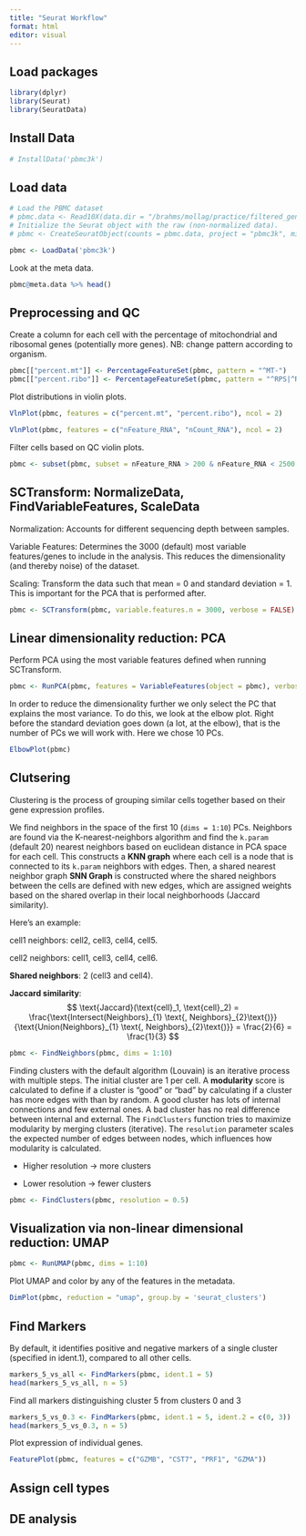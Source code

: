 ```yaml
---
title: "Seurat Workflow"
format: html
editor: visual
---
```


## Load packages

```r
library(dplyr)
library(Seurat)
library(SeuratData)
```

## Install Data

```r
# InstallData('pbmc3k')
```

## Load data

```r
# Load the PBMC dataset
# pbmc.data <- Read10X(data.dir = "/brahms/mollag/practice/filtered_gene_bc_matrices/hg19/")
# Initialize the Seurat object with the raw (non-normalized data).
# pbmc <- CreateSeuratObject(counts = pbmc.data, project = "pbmc3k", min.cells = 3, min.features = 200)

pbmc <- LoadData('pbmc3k')
```

Look at the meta data.

```r
pbmc@meta.data %>% head()
```

## Preprocessing and QC

Create a column for each cell with the percentage of mitochondrial and ribosomal genes (potentially more genes). NB: change pattern according to organism.

```r
pbmc[["percent.mt"]] <- PercentageFeatureSet(pbmc, pattern = "^MT-")
pbmc[["percent.ribo"]] <- PercentageFeatureSet(pbmc, pattern = "^RPS|^RPL")
```

Plot distributions in violin plots.

```r
VlnPlot(pbmc, features = c("percent.mt", "percent.ribo"), ncol = 2)
```

```r
VlnPlot(pbmc, features = c("nFeature_RNA", "nCount_RNA"), ncol = 2)
```

Filter cells based on QC violin plots.

```r
pbmc <- subset(pbmc, subset = nFeature_RNA > 200 & nFeature_RNA < 2500 & percent.mt < 5)
```

## SCTransform: NormalizeData, FindVariableFeatures, ScaleData

Normalization: Accounts for different sequencing depth between samples.

Variable Features: Determines the 3000 (default) most variable features/genes to include in the analysis. This reduces the dimensionality (and thereby noise) of the dataset.

Scaling: Transform the data such that mean = 0 and standard deviation = 1. This is important for the PCA that is performed after.

```r
pbmc <- SCTransform(pbmc, variable.features.n = 3000, verbose = FALSE)
```

## Linear dimensionality reduction: PCA

Perform PCA using the most variable features defined when running SCTransform.

```r
pbmc <- RunPCA(pbmc, features = VariableFeatures(object = pbmc), verbose = FALSE)
```

In order to reduce the dimensionality further we only select the PC that explains the most variance. To do this, we look at the elbow plot. Right before the standard deviation goes down (a lot, at the elbow), that is the number of PCs we will work with. Here we chose 10 PCs.

```r
ElbowPlot(pbmc)
```

## Clutsering

Clustering is the process of grouping similar cells together based on their gene expression profiles.


We find neighbors in the space of the first 10 (`dims = 1:10`) PCs. Neighbors are found via the K-nearest-neighbors algorithm and find the `k.param` (default 20) nearest neighbors based on euclidean distance in PCA space for each cell. This constructs a **KNN graph** where each cell is a node that is connected to its `k.param` neighbors with edges. Then, a shared nearest neighbor graph **SNN Graph** is constructed where the shared neighbors between the cells are defined with new edges, which are assigned weights based on the shared overlap in their local neighborhoods (Jaccard similarity). 

Here's an example:

cell1 neighbors: cell2, cell3, cell4, cell5.

cell2 neighbors: cell1, cell3, cell4, cell6.

**Shared neighbors**: 2 (cell3 and cell4). 

**Jaccard similarity**:
$$
\text{Jaccard}(\text{cell}_1, \text{cell}_2) = \frac{\text{Intersect(Neighbors}_{1} \text{, Neighbors}_{2}\text{)}}{\text{Union(Neighbors}_{1} \text{, Neighbors}_{2}\text{)}} = \frac{2}{6} = \frac{1}{3}
$$

```r
pbmc <- FindNeighbors(pbmc, dims = 1:10)
```

Finding clusters with the default algorithm (Louvain) is an iterative process with multiple steps. The initial cluster are 1 per cell. A **modularity** score is calculated to define if a cluster is "good" or "bad" by calculating if a cluster has more edges with than by random. A good cluster has lots of internal connections and few external ones. A bad cluster has no real difference between internal and external. The `FindClusters` function tries to maximize modularity by merging clusters (iterative). The `resolution` parameter scales the expected number of edges between nodes, which influences how modularity is calculated.

- Higher resolution → more clusters

- Lower resolution → fewer clusters

```r
pbmc <- FindClusters(pbmc, resolution = 0.5)
```

## Visualization via non-linear dimensional reduction: UMAP

```r
pbmc <- RunUMAP(pbmc, dims = 1:10)
```

Plot UMAP and color by any of the features in the metadata.

```r
DimPlot(pbmc, reduction = "umap", group.by = 'seurat_clusters')
```

## Find Markers

By default, it identifies positive and negative markers of a single cluster (specified in ident.1), compared to all other cells.

```r
markers_5_vs_all <- FindMarkers(pbmc, ident.1 = 5)
head(markers_5_vs_all, n = 5)
```

Find all markers distinguishing cluster 5 from clusters 0 and 3

```r
markers_5_vs_0.3 <- FindMarkers(pbmc, ident.1 = 5, ident.2 = c(0, 3))
head(markers_5_vs_0.3, n = 5)
```

Plot expression of individual genes.

```r
FeaturePlot(pbmc, features = c("GZMB", "CST7", "PRF1", "GZMA"))
```

## Assign cell types

## DE analysis 
